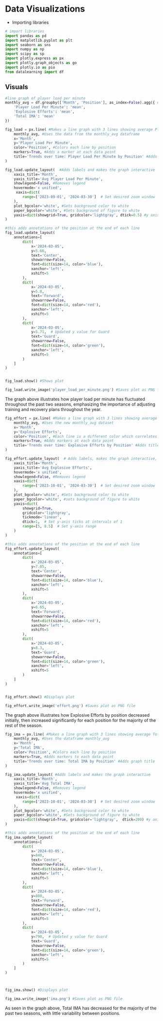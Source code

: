 # Data Visualizations

* Importing libraries
```python
# import libraries
import pandas as pd
import matplotlib.pyplot as plt
import seaborn as sns
import numpy as np
import scipy as sp
import plotly.express as px
import plotly.graph_objects as go
import plotly.io as pio  
from datalearning import df
```


## Visuals

```python
#line graph of player load per minute 
monthly_avg = df.groupby(['Month', 'Position'], as_index=False).agg({ #This creates a new dataframe which groups data by month and position and takes the average of each
    'Player Load Per Minute': 'mean',
    'Explosive Efforts': 'mean',
    'Total IMA': 'mean'
})

fig_load = px.line( #Makes a line graph with 3 lines showing average Player Load Per Minute over time by Position
    monthly_avg, #Uses the data from the monthly_avg dataframe
    x='Month', 
    y='Player Load Per Minute', 
    color='Position', #Colors each line by position
    markers=True, #Adds a marker at each data point
    title='Trends over time: Player Load Per Minute by Position' #Adds title
)

fig_load.update_layout(  #Adds labels and makes the graph interactive
    xaxis_title='Month', 
    yaxis_title='Avg Player Load Per Minute',
    showlegend=False, #Removes legend
    hovermode='x unified',
     xaxis=dict(
        range=['2023-09-01', '2024-03-30']  # Set desired zoom window
    ),
    plot_bgcolor='white', #Sets background color to white
    paper_bgcolor='white', #Sets background of figure to white
    yaxis=dict(showgrid=True, gridcolor='lightgray', dtick=0.5) #y axis gridlines and y tick interval
)

#this adds annotations of the position at the end of each line
fig_load.update_layout(
    annotations=[
        dict(
            x='2024-03-05',
            y=5.66,
            text='Center',
            showarrow=False,
            font=dict(size=14, color='blue'),
            xanchor='left',
            xshift=5
        ),
        dict(
            x='2024-03-05',
            y=5.8,
            text='Forward',
            showarrow=False,
            font=dict(size=14, color='red'),
            xanchor='left',
            xshift=5
        ),
        dict(
            x='2024-03-05',
            y=5.71,  # Updated y value for Guard
            text='Guard',
            showarrow=False,
            font=dict(size=14, color='green'),
            xanchor='left',
            xshift=5
        )
    ]
)


fig_load.show() #Shows plot

fig_load.write_image('player_load_per_minute.png') #Saves plot as PNG file
```

The graph above illustrates how player load per minute has fluctuated throughout the past two seasons, emphasizing the importance of adjusting training and recovery plans throughout the year.

```python
fig_effort = px.line( #Makes a line graph with 3 lines showing average Explosive Efforts over time by Position
    monthly_avg, #Uses the new monthly_avg dataset
    x='Month',
    y='Explosive Efforts',
    color='Position', #Each line is a different color which correlates with position
    markers=True, #Adds markers at each data point
    title='Trends over time: Explosive Efforts by Position' #Adds title
)

fig_effort.update_layout(  # Adds labels, makes the graph interactive, and sets background to white
    xaxis_title='Month', 
    yaxis_title='Avg Explosive Efforts',
    hovermode='x unified',
    showlegend=False, #Removes legend
    xaxis=dict(
        range=['2023-10-01', '2024-03-30']  # Set desired zoom window
    ),
    plot_bgcolor='white', #Sets background color to white
    paper_bgcolor='white', #sets background of figure to white
    yaxis=dict(
        showgrid=True, 
        gridcolor='lightgray',
        tickmode='linear',
        dtick=1,  # Set y-axis ticks at intervals of 1
        range=[5, 8.5]  # Set y-axis range 
    )
)

#this adds annotations of the position at the end of each line
fig_effort.update_layout(
    annotations=[
        dict(
            x='2024-03-05',
            y=7.05,
            text='Center',
            showarrow=False,
            font=dict(size=14, color='blue'),
            xanchor='left',
            xshift=5
        ),
        dict(
            x='2024-03-05',
            y=6.65,
            text='Forward',
            showarrow=False,
            font=dict(size=14, color='red'),
            xanchor='left',
            xshift=5
        ),
        dict(
            x='2024-03-05',
            y=8.3,
            text='Guard',
            showarrow=False,
            font=dict(size=14, color='green'),
            xanchor='left',
            xshift=5
        )
    ]
)


fig_effort.show() #Displays plot

fig_effort.write_image('effort.png') #Saves plot as PNG file

```

The graph above illustrates how Explosive Efforts by position decreased initially, then increased significantly for each position for the majority of the rest of the season.
```python

fig_ima = px.line( #Makes a line graph with 3 lines showing average Total IMA over time by Position
    monthly_avg, #Uses the dataframe monthly_avg
    x='Month',
    y='Total IMA',
    color='Position', #Colors each line by position
    markers=True, #Adds markers to each data point
    title='Trends over time: Total IMA by Position' #Adds graph title
)

fig_ima.update_layout( #Adds labels and makes the graph interactive
    xaxis_title='Month',
    yaxis_title='Avg Total IMA',
    showlegend=False, #Removes legend
    hovermode='x unified',
     xaxis=dict(
        range=['2023-10-01', '2024-03-30']  # Set desired zoom window
    ),
    plot_bgcolor='white', #Sets background color to white
    paper_bgcolor='white', #Sets background of figure to white
    yaxis=dict(showgrid=True, gridcolor='lightgray',  dtick=200) #y axis gridlines, and sets tick interval
)

#this adds annotations of the position at the end of each line
fig_ima.update_layout(
    annotations=[
        dict(
            x='2024-03-05',
            y=840,
            text='Center',
            showarrow=False,
            font=dict(size=14, color='blue'),
            xanchor='left',
            xshift=5
        ),
        dict(
            x='2024-03-05',
            y=880,
            text='Forward',
            showarrow=False,
            font=dict(size=14, color='red'),
            xanchor='left',
            xshift=5
        ),
        dict(
            x='2024-03-05',
            y=790,  # Updated y value for Guard
            text='Guard',
            showarrow=False,
            font=dict(size=14, color='green'),
            xanchor='left',
            xshift=5
        )
    ]
)



fig_ima.show() #Displays plot

fig_ima.write_image('ima.png') #Saves plot as PNG file
```

As seen in the graph above, Total IMA has decreased for the majority of the past two seasons, with little variability between positions. 